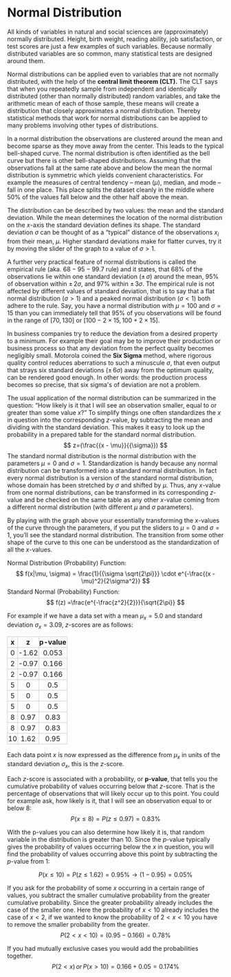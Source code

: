 # Normal Distribution
All kinds of variables in natural and social sciences are (approximately) normally distributed. Height, birth weight, reading ability, job satisfaction, or test scores are just a few examples of such variables. Because normally distributed variables are so common, many statistical tests are designed around them.

Normal distributions can be applied even to variables that are not normally distributed, with the help of the **central limit theorem (CLT).** The CLT says that when you repeatedly sample from independent and identically distributed (other than normally distributed) random variables, and take the arithmetic mean of each of those sample, these means will create a distribution that closely approximates a normal distribution. Thereby statistical methods that work for normal distributions can be applied to many problems involving other types of distributions.

In a normal distribution the observations are clustered around the mean and become sparse as they move away from the center. This leads to the typical bell-shaped curve. The normal distribution is often identified as the bell curve but there is other bell-shaped distributions. Assuming that the observations fall at the same rate above and below the mean the normal distribution is symmetric which yields convenient characteristics. For example the measures of central tendency – mean ($\mu$), median, and mode – fall in one place. This place splits the dataset cleanly in the middle where 50% of the values fall below and the other half above the mean. 

The distribution can be described by two values: the mean and the standard deviation. While the mean determines the location of the normal distribution on the $x$-axis the standard deviation defines its shape. The standard deviation $\sigma$ can be thought of as a “typical” distance of the observations $x_i$ from their mean, $\mu$. Higher standard deviations make for flatter curves, try it by moving the slider of the graph to a value of $\sigma>1$. 

A further very practical feature of normal distributions is called the empirical rule (aka. ${68-95-99.7}$ rule) and it states, that 68% of the observations lie within one standard deviation ($\pm \, \sigma$) around the mean, 95% of observation within $\pm \, 2\sigma$, and 97% within $\pm \, 3\sigma$. The empirical rule is not affected by different values of standard deviation, that is to say that a flat normal distribution ($\sigma>1$) and a peaked normal distribution ($\sigma<1$) both adhere to the rule. Say, you have a normal distribution with $\mu=100$ and $\sigma=15$ than you can immediately tell that 95% of you observations will be found in the range of $[70, 130]$ or $[100 - 2\times15, 100 + 2\times15]$. 

In business companies try to reduce the deviation from a desired property to a minimum. For example their goal may be to improve their production or business process so that any deviation from the perfect quality becomes negligibly small. Motorola coined the **Six Sigma** method, where rigorous quality control reduces aberrations to such a minuscule $\sigma$, that even output that strays six standard deviations ($\pm\,6\sigma$) away from the optimum quality, can be rendered good enough. In other words: the production process becomes so precise, that six sigma's of deviation are not a problem.

The usual application of the normal distribution can be summarized in the question: “How likely is it that I will see an observation smaller, equal to or greater than some value $x$?” To simplify things one often standardizes the $x$ in question into the corresponding $z$-value, by subtracting the mean and dividing with the standard deviation. This makes it easy to look up the probability in a prepared table for the standard normal distribution.
$$
z=(\frac{{x - \mu}}{{\sigma}})
$$
 The standard normal distribution is the normal distribution with the parameters $\mu=0$ and $\sigma=1$. Standardization is handy because any normal distribution can be transformed into a standard normal distribution. In fact every normal distribution is a version of the standard normal distribution, whose domain has been stretched by $\sigma$ and shifted by $\mu$. Thus, any $x$-value from one normal distributions, can be transformed in its corresponding $z$-value and be checked on the same table as any other $x$-value coming from a different normal distribution (with different $\mu$ and $\sigma$ parameters).

By playing with the graph above your essentially transforming the $x$-values of the curve through the parameters, if you put the sliders to $\mu=0$ and $\sigma=1$, you’ll see the standard normal distribution. The transition from some other shape of the curve to this one can be understood as the standardization of all the $x$-values. 

Normal Distribution (Probability) Function: 
$$
f(x|\mu, \sigma) = \frac{1}{{\sigma \sqrt{2\pi}}} \cdot e^{-\frac{(x - \mu)^2}{2\sigma^2}}
$$
Standard Normal (Probability) Function: 
$$
f(z) =\frac{e^{-\frac{z^2}{2}}}{\sqrt{2\pi}}
$$

For example if we have a data set with a mean $\mu_x = 5.0$ and standard deviation $\sigma_x=3.09$, $z$-scores are as follows:

<table class="float-right w-auto border-collapse border border-gray-300 text-sm">
  <thead>
    <tr class="bg-gray-100">
      <th style="border: 1px solid #ccc; padding: 2px 1px; text-align: center; font-semibold">x</th>
      <th style="border: 1px solid #ccc; padding: 2px 1px; text-align: center; font-semibold">z</th>
      <th style="border: 1px solid #ccc; padding: 2px 1px; text-align: center; font-semibold">p-value</th>
    </tr>
  </thead>
  <tbody>
    <tr class="bg-gray-50">
      <td style="border: 1px solid #ccc; padding: 2px 1px; text-align: center;">0</td>
      <td style="border: 1px solid #ccc; padding: 2px 1px; text-align: center;">-1.62</td>
      <td style="border: 1px solid #ccc; padding: 2px 1px; text-align: center;">0.053</td>
    </tr>
    <tr>
      <td style="border: 1px solid #ccc; padding: 2px 1px; text-align: center;">2</td>
      <td style="border: 1px solid #ccc; padding: 2px 1px; text-align: center;">-0.97</td>
      <td style="border: 1px solid #ccc; padding: 2px 1px; text-align: center;">0.166</td>
    </tr>
    <tr class="bg-gray-50">
      <td style="border: 1px solid #ccc; padding: 2px 1px; text-align: center;">2</td>
      <td style="border: 1px solid #ccc; padding: 2px 1px; text-align: center;">-0.97</td>
      <td style="border: 1px solid #ccc; padding: 2px 1px; text-align: center;">0.166</td>
    </tr>
    <tr>
      <td style="border: 1px solid #ccc; padding: 2px 1px; text-align: center;">5</td>
      <td style="border: 1px solid #ccc; padding: 2px 1px; text-align: center;">0</td>
      <td style="border: 1px solid #ccc; padding: 2px 1px; text-align: center;">0.5</td>
    </tr>
    <tr class="bg-gray-50">
      <td style="border: 1px solid #ccc; padding: 2px 1px; text-align: center;">5</td>
      <td style="border: 1px solid #ccc; padding: 2px 1px; text-align: center;">0</td>
      <td style="border: 1px solid #ccc; padding: 2px 1px; text-align: center;">0.5</td>
    </tr>
    <tr>
      <td style="border: 1px solid #ccc; padding: 2px 1px; text-align: center;">5</td>
      <td style="border: 1px solid #ccc; padding: 2px 1px; text-align: center;">0</td>
      <td style="border: 1px solid #ccc; padding: 2px 1px; text-align: center;">0.5</td>
    </tr>
    <tr class="bg-gray-50">
      <td style="border: 1px solid #ccc; padding: 2px 1px; text-align: center;">8</td>
      <td style="border: 1px solid #ccc; padding: 2px 1px; text-align: center;">0.97</td>
      <td style="border: 1px solid #ccc; padding: 2px 1px; text-align: center;">0.83</td>
    </tr>
    <tr>
      <td style="border: 1px solid #ccc; padding: 2px 1px; text-align: center;">8</td>
      <td style="border: 1px solid #ccc; padding: 2px 1px; text-align: center;">0.97</td>
      <td style="border: 1px solid #ccc; padding: 2px 1px; text-align: center;">0.83</td>
    </tr>
    <tr class="bg-gray-50">
      <td style="border: 1px solid #ccc; padding: 2px 1px; text-align: center;">10</td>
      <td style="border: 1px solid #ccc; padding: 2px 1px; text-align: center;">1.62</td>
      <td style="border: 1px solid #ccc; padding: 2px 1px; text-align: center;">0.95</td>
    </tr>
  </tbody>
</table>

Each data point $x$ is now expressed as the difference from $\mu_x$ in units of the standard deviation $\sigma_x$, this is the $z$-score.

Each $z$-score is associated with a probability, or $\mathbf{p}$**-value**, that tells you the cumulative probability of values occurring below that $z$-score. That is the percentage of observations that will likely occur up to this point. You could for example ask, how likely is it, that I will see an observation equal to or below 8: 
$$
P(x\leq8)=P(z\leq0.97)=0.83\%
$$

With the p-values you can also determine how likely it is, that random variable in the distribution is greater than 10. Since the $p$-value typically gives the probability of values occurring below the $x$ in question, you will find the probability of values occurring above this point by subtracting the $p$-value from 1:

$$
P(x\leq10)=P(z\leq1.62) =0.95\% \rightarrow (1-0.95)=0.05\%
$$


If you ask for the probability of some $x$ occurring in a certain range of values, you subtract the smaller cumulative probability from the greater cumulative probability. Since the greater probability already includes the case of the smaller one. Here the probability of $x<10$ already includes the case of $x<2$, if we wanted to know the probability of $2<x<10$ you have to remove the smaller probability from the greater. 
$$
P(2<x<10) = (0.95 - 0.166)=0.78\%
$$  

If you had mutually exclusive cases you would add the probabilities together. 
$$
P(2<x) \,or\, P(x>10) = 0.166 + 0.05 =0.174\%
$$